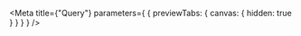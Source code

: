 
<Meta
  title={"Query"}
  parameters={
    {
      previewTabs: {
        canvas: {
          hidden: true
        }
      }
    }
  }
/>

<TaskGetQueryDTORootIndex />
